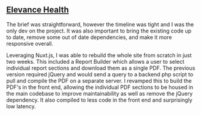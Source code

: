 
## [Elevance Health](https://www.elevancehealth.com/annual-report/2022/index.html)

<Picture src="/images/elevance.png" alt="Screenshot of Elevance Health's 2022 annual report
homepage" loading="lazy" />

The brief was straightforward, however the timeline was tight and I was the only
dev on the project. It was also important to bring the existing code up to date,
remove some out of date dependencies, and make it more responsive overall.

Leveraging Nuxt.js, I was able to rebuild the whole site from scratch in just
two weeks. This included a Report Builder which allows a user to select
individual report sections and download them as a single PDF. The previous
version required jQuery and would send a query to a backend php script to pull
and compile the PDF on a separate server. I revamped this to build the PDF's
in the front end, allowing the individual PDF sections to be housed in the main
codebase to improve maintainability as well as remove the jQuery dependency. It
also compiled to less code in the front end and surprisingly low latency.
